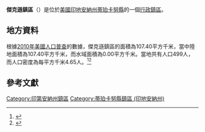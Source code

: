 {{noteTA
|G1=USState
|G2=地名
|G3=Unit
}}
{{Infobox settlement
|official_name            = 傑克遜鎮區
|native_name = Jackson Township
|settlement_type          = [[行政鎮區|行政鎮區]]
|image_skyline            = 
|imagesize                = 
|image_map                = Map highlighting Jackson Township, Tippecanoe County, Indiana.svg
|mapsize                  = 250px
|pushpin_map  =USA Indiana
|pushpin_label = 傑克遜鎮區
|pushpin_label_position   = top
|pushpin_map_caption      = 傑克遜鎮區在印地安納州的位置
|subdivision_type         = [[世界政區索引|國家]]
|subdivision_type1        = [[美国州份|州份]]
|subdivision_type2        = [[印地安納州行政区划|縣]]
|subdivision_name         = [[美国|美国]]
|subdivision_name1        = [[印地安納州|印地安納州]]
|subdivision_name2        = [[蒂珀卡努縣_(印地安納州)|蒂珀卡努縣]]
|elevation_ft             = 748
|elevation_m              = 228
|timezone                 = [[北美东部時區|北美东部時區]]
|area_total_km2           = 107.40
|area_land_km2            = 107.40
|area_water_km2           = 0.00
|area_total_sq_mi         = 
|area_land_sq_mi          = 
|area_water_sq_mi         = 
|population_as_of         = [[2010年美國人口普查|2010]]
|population_footnotes     = 
|population_total         = 499
|population_density_km2   = auto
|population_density_sq_mi = auto
|utc_offset               = -5
|coordinates              = {{coord|40|15|33|N|87|02|06|W|type:city_region:US-AL_source:GNS-enwiki|display=inline,title}}
| coor_pinpoint           = 
| coordinates_footnotes   = 
|timezone_DST             = EDT
|utc_offset_DST           = -4
|postal_code_type         = [[美國郵區編號|郵區編號]]
|postal_code              = 47909, 47918, 47967, 47981, 47992
|area_code                = {{link-en|电话区号765|Area code 765|765}}
|blank_name = [[地名信息系统|GNIS ID]]
|blank_info = 453471
}}
'''傑克遜鎮區'''（{{lang-en|Jackson Township}}）是位於[[美國|美國]][[印地安納州|印地安納州]][[蒂珀卡努縣_(印地安納州)|蒂珀卡努縣]]的一個[[行政鎮區|行政鎮區]]。

== 地方資料 ==
根據[[2010年美國人口普查|2010年美國人口普查]]的數據，傑克遜鎮區的面積為107.40平方千米，當中陸地面積為107.40平方千米，而水域面積為0.00平方千米。當地共有人口499人，而人口密度為每平方千米4.65人。<ref name="GR8">{{cite web|url=http://factfinder2.census.gov|publisher=[[美国人口调查局|美国人口调查局]]|accessdate=2011-05-14|title=American FactFinder|archive-date=2013-09-11|archive-url=https://web.archive.org/web/20130911234518/http://factfinder2.census.gov/|dead-url=no}}</ref><ref>{{cite web|url=https://www.citypopulation.de/en/usa/indiana/admin/|title=USA: Indiana (Counties and Townships) - City Population|access-date=2020-08-27|archive-date=2020-04-22|archive-url=https://web.archive.org/web/20200422090607/https://www.citypopulation.de/en/usa/indiana/admin/}}</ref>

== 參考文獻 ==
{{reflist}}

{{蒂珀卡努縣 (印地安納州)}}

{{DEFAULTSORT:Jackson Township}}
[[Category:印第安納州鎮區|Category:印第安納州鎮區]]
[[Category:蒂珀卡努縣鎮區_(印地安納州)|Category:蒂珀卡努縣鎮區 (印地安納州)]]

{{Indiana-geo-stub}}